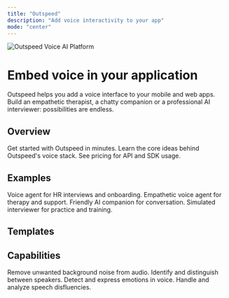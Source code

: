 ```yaml
---
title: "Outspeed"
description: "Add voice interactivity to your app"
mode: "center"
---
```


<div class="max-w-3xl mx-auto my-100">
  <div class="flex flex-col lg:flex-row gap-8 items-center mb-12">
    <div class="flex-1 flex justify-center lg:justify-start">
      <img 
        src="../logo/outspeed-docs-image.png" 
        alt="Outspeed Voice AI Platform" 
        class="max-w-full h-auto rounded-lg shadow-lg"
      />
    </div>
    <div class="flex-1">
      <h1 class="text-4xl font-bold text-gray-900 mb-4">Embed voice in your application</h1>
      <p class="text-lg text-gray-600 leading-relaxed">
        Outspeed helps you add a voice interface to your mobile and web apps. Build an empathetic
        therapist, a chatty companion or a professional AI interviewer: possibilities are endless.
      </p>
    </div>
  </div>

  ## Overview

  <CardGroup cols={3}>
    <Card title="Quickstart" icon="rocket" href="/get-started/quickstart">
      Get started with Outspeed in minutes.
    </Card>
    <Card title="Concepts" icon="book" href="/get-started/openai-compatibility">
      Learn the core ideas behind Outspeed's voice stack.
    </Card>
    <Card title="Pricing" icon="dollar-sign" href="https://dashboard.outspeed.com/pricing">
      See pricing for API and SDK usage.
    </Card>
  </CardGroup>

  ## Examples

  <CardGroup cols={3}>
    <Card title="HR" icon="user-tie" href="/get-started/examples">
      Voice agent for HR interviews and onboarding.
    </Card>
    <Card title="Therapist" icon="user-nurse" href="/get-started/examples">
      Empathetic voice agent for therapy and support.
    </Card>
    <Card title="Companion" icon="user-friends" href="/get-started/examples">
      Friendly AI companion for conversation.
    </Card>
    <Card title="Interviewer" icon="user-secret" href="/get-started/examples">
      Simulated interviewer for practice and training.
    </Card>
  </CardGroup>

  <h2>Templates</h2>

  <CardGroup cols={4}>
    <Card title="Next JS" icon="code" href="https://github.com/outspeed-ai/outspeed-nextjs-template">
    </Card>
    <Card title="React JS" icon="react" href="/react/setup">
    </Card>
    <Card title="React TS" icon="react" href="/react/setup">
    </Card>
    <Card title="Vite" icon="bolt" href="https://github.com/outspeed-ai/outspeed-vite-template">
    </Card>
    <Card title="Cloudflare" icon="cloud" href="https://github.com/outspeed-ai/outspeed-cloudflare-template">
    </Card>
    <Card title="Create React App" icon="react" href="https://github.com/outspeed-ai/outspeed-cra-template">
    </Card>
    <Card title="Flutter" icon="mobile" href="https://github.com/outspeed-ai/outspeed-flutter-template">
    </Card>
    <Card title="Swift" icon="apple" href="/iOS/outspeed-swift-getting-started">
    </Card>
  </CardGroup>

  <h2>Capabilities</h2>

  <CardGroup cols={3}>
    <Card title="Background Noise Removal" icon="volume-xmark">
      Remove unwanted background noise from audio.
    </Card>
    <Card title="Speaker Recognition" icon="user-check">
      Identify and distinguish between speakers.
    </Card>
    <Card title="Emotions" icon="face-smile">
      Detect and express emotions in voice.
    </Card>
    <Card title="Disfluencies" icon="wave-square">
      Handle and analyze speech disfluencies.
    </Card>
  </CardGroup>
</div>
